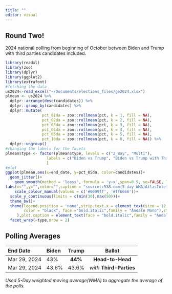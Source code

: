 ```yaml
---
title: ""
editor: visual
---
```


## Round Two!

2024 national polling from beginning of October between Biden and Trump with third parties candidates included.

```r
library(readxl)
library(zoo)
library(dplyr)
library(ggplot2) 
library(extrafont) 
#fetching the data
us2024<-read_excel("~/Documents/elections_files/ge2024.xlsx") 
plmean <- us2024 %>%
  dplyr::arrange(desc(candidates)) %>% 
  dplyr::group_by(candidates) %>% 
  dplyr::mutate(
                pct_01da = zoo::rollmean(pct, k = 1, fill = NA),
                pct_02da = zoo::rollmean(pct, k = 2, fill = NA),
                pct_03da = zoo::rollmean(pct, k = 3, fill = NA),
                pct_04da = zoo::rollmean(pct, k = 4, fill = NA),
                pct_05da = zoo::rollmean(pct, k = 5, fill = NA),
                pct_10da = zoo::rollmean(pct, k = 8, fill = NA)) %>% 
  dplyr::ungroup()  
#changing the labels for the facets
plmean$type <- factor(plmean$type, levels = c("2_Way", "Multi"),
                  labels = c("Biden vs Trump", "Biden vs Trump with Third Parties")
                  )
#plot
ggplot(plmean,aes(x=end_date, y=pct_05da, color=candidates))+
  geom_jitter()+
    geom_smooth(method = 'loess', formula = 'y~x',span=0.5, se=FALSE, lwd=2)+
labs(x="",y="",color="",caption = "source::538.com(5-day WMA)AtlasIntel,CBS,Civiqs,CNBC,Cygnal,Emerson,FoxNews,J.L Partners\nMarist,Marquette,NBCNews,NYT/Siena,TippInsights,USAToday,Zogby\njamesstats.github.io/projectx")+
    scale_colour_manual(values = c('#0099ff', '#ff6666'))+
  scale_y_continuous(limits = c(min(30),max(50)))+ 
  theme_bw()+
  theme(legend.position = 'none',strip.text.x = element_text(size = 12, color = "black", face = "bold.italic",family = "Andale Mono"),strip.text.y = element_text(size = 8,
        color = "black", face ="bold.italic",family = "Andale Mono"),strip.background = element_rect(color="black", fill="white", size=0.5, linetype="solid"
     ),plot.caption = element_text(face = "bold.italic",family = "Andale Mono"))+ 
  facet_wrap(~type,nrow = 2)     

```

## Polling Averages

| End Date     | Biden |  Trump  |          Ballot          |
|:-------------|:------|:-------:|:------------------------:|
| Mar 29, 2024 | 43%   | **44%** |     **Head-to-Head**     |
| Mar 29, 2024 | 43.6% |  43.6%  | *with* **Third-Parties** |

*Used 5-Day weighted moving average(WMA) to aggregate the average of the polls.*
